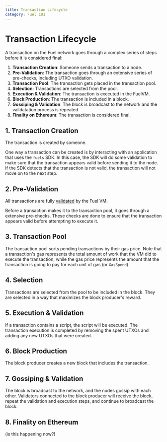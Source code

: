 ```yaml
---
title: Transaction Lifecycle
category: Fuel 101
---
```


# Transaction Lifecycle

A transaction on the Fuel network goes through a complex series of steps before it is considered final:

1. **Transaction Creation**: Someone sends a transaction to a node.
2. **Pre-Validation**: The transaction goes through an extensive series of pre-checks, including UTXO validation.
3. **Transaction Pool**: The transaction gets placed in the transaction pool.
4. **Selection**: Transactions are selected from the pool.
5. **Execution & Validation**: The transaction is executed in the FuelVM.
6. **Block Production**: The transaction is included in a block.
7. **Gossiping & Validation**: The block is broadcast to the network and the validatation process is repeated.
8. **Finality on Ethereum**: The transaction is considered final.

## 1. Transaction Creation

The transaction is created by someone.

One way a transaction can be created is by interacting with an application that uses the `fuels` SDK. In this case, the SDK will do some validation to make sure that the transaction appears valid before sending it to the node. If the SDK detects that the transaction is not valid, the transaction will not move on to the next step.

## 2. Pre-Validation

All transactions are fully [validated](/docs/fuel-101/transaction-model#transaction-validation) by the Fuel VM.

Before a transaction makes it to the transaction pool, it goes through a extensive pre-checks. These checks are done to ensure that the transaction appears valid before attempting to execute it.

## 3. Transaction Pool

The transaction pool sorts pending transactions by their gas price. Note that a transaction's gas represents the total amount of work that the VM did to execute the transaction, while the gas price represents the amount that the transaction is going to pay for each unit of gas (or `GasSpend`).

## 4. Selection

Transactions are selected from the pool to be included in the block. They are selected in a way that maximizes the block producer's reward.

## 5. Execution & Validation

If a transaction contains a script, the script will be executed.
The transaction execution is completed by removing the spent UTXOs and adding any new UTXOs that were created.

## 6. Block Production

The block producer creates a new block that includes the transaction.

## 7. Gossiping & Validation

The block is broadcast to the network, and the nodes gossip with each other.
Validators connected to the block producer will receive the block, repeat the validation and execution steps, and continue to broadcast the block.

## 8. Finality on Ethereum

(is this happening now?)
